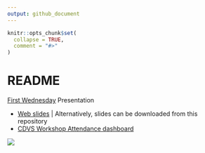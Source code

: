 ```yaml
---
output: github_document
---
```


<!-- README.md is generated from README.Rmd. Please edit that file -->

```r
knitr::opts_chunk$set(
  collapse = TRUE,
  comment = "#>"
)

```

# README

<!-- badges: start -->
<!-- badges: end -->

[First Wednesday](https://wiki.duke.edu/display/LIB/First+Wednesday+2020) Presentation

- [Web slides](https://people.duke.edu/~jrl/dashboard_wednesday)  | Alternatively, slides can be downloaded from this repository
- [CDVS Workshop Attendance dashboard](https://people.duke.edu/~jrl/dvs/workshops/longitudinal_dashboard.html)

<img src="images/attendance.png" style="width; 10%">




